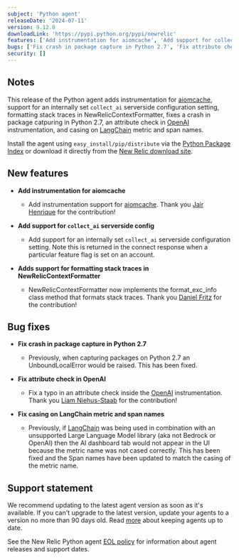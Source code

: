 ```yaml
---
subject: 'Python agent'
releaseDate: '2024-07-11'
version: 9.12.0
downloadLink: 'https://pypi.python.org/pypi/newrelic'
features: ['Add instrumentation for aiomcache', 'Add support for collect_ai serverside config', 'Capture stack traces in NewRelicContextFormatter logs']
bugs: ['Fix crash in package capture in Python 2.7', 'Fix attribute check in OpenAI', 'Fix casing on LangChain metric and span names']
security: []
---
```


## Notes

This release of the Python agent adds instrumentation for [aiomcache](https://pypi.org/project/aiomcache/), support for an internally set `collect_ai` serverside configuration setting, formatting stack traces in NewRelicContextFormatter, fixes a crash in package catpuring in Python 2.7, an attribute check in [OpenAI](https://pypi.org/project/openai) instrumentation, and casing on [LangChain](https://pypi.org/project/langchain/) metric and span names.

Install the agent using `easy_install/pip/distribute` via the [Python Package Index](https://pypi.python.org/pypi/newrelic) or download it directly from the [New Relic download site](https://download.newrelic.com/python_agent/release).

## New features

* **Add instrumentation for aiomcache**

    * Add instrumentation support for [aiomcache](https://pypi.org/project/aiomcache/). Thank you [Jair Henrique](https://github.com/jairhenrique) for the contribution!

* **Add support for `collect_ai` serverside config**

    * Add support for an internally set `collect_ai` serverside configuration setting. Note this is returned in the connect response when a particular feature flag is set on an account. 

* **Adds support for formatting stack traces in NewRelicContextFormatter**

    * NewRelicContextFormatter now implements the format_exc_info class method that formats stack traces. Thank you [Daniel Fritz](https://github.com/fritzdj) for the contribution!

## Bug fixes

* **Fix crash in package capture in Python 2.7**

    * Previously, when capturing packages on Python 2.7 an UnboundLocalError would be raised. This has been fixed.

* **Fix attribute check in OpenAI**

    * Fix a typo in an attribute check inside the [OpenAI](https://pypi.org/project/openai) instrumentation. Thank you [Liam Niehus-Staab](https://github.com/niehusst) for the contribution!

* **Fix casing on LangChain metric and span names**

    * Previously, if [LangChain](https://pypi.org/project/langchain/) was being used in combination with an unsupported Large Language Model library (aka not Bedrock or OpenAI) then the AI dashboard tab would not appear in the UI because the metric name was not cased correctly. This has been fixed and the Span names have been updated to match the casing of the metric name.


## Support statement

We recommend updating to the latest agent version as soon as it's available. If you can't upgrade to the latest version, update your agents to a version no more than 90 days old. Read [more](/docs/new-relic-solutions/new-relic-one/install-configure/update-new-relic-agent/) about keeping agents up to date.

See the New Relic Python agent [EOL policy](/docs/apm/agents/python-agent/getting-started/python-agent-eol-policy/) for information about agent releases and support dates.
